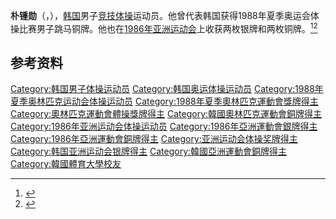 {{NoteTA|G1=Sports}}
'''朴锺勋'''（{{lang-ko|박종훈}}，{{bd|1965年|5月6日||}}），[[韩国|韩国]]男子[[竞技体操|竞技体操]]运动员。他曾代表韩国获得1988年夏季奥运会体操比赛男子跳马铜牌。他也在[[1986年亚洲运动会|1986年亚洲运动会]]上收获两枚银牌和两枚铜牌。<ref>{{Cite web|title=Jong-hoon PARK|url=https://www.olympic.org/jong-hoon-park|accessdate=2021-03-31|work=International Olympic Committee|archive-date=2017-03-26|archive-url=https://web.archive.org/web/20170326132926/https://www.olympic.org/jong-hoon-park|dead-url=no}}</ref><ref>{{cite web|url=https://www.olympedia.org/athletes/30650|title=Park Jong-hoon|work=Olympedia|accessdate=2021-04-01|archive-date=2021-06-03|archive-url=https://web.archive.org/web/20210603225855/https://www.olympedia.org/athletes/30650|dead-url=no}}</ref>

== 参考资料 ==
{{reflist}}

{{Authority control}}
{{DEFAULTSORT:Park, Jong-hoon}}
[[Category:韩国男子体操运动员|Category:韩国男子体操运动员]]
[[Category:韩国奥运体操运动员|Category:韩国奥运体操运动员]]
[[Category:1988年夏季奥林匹克运动会体操运动员|Category:1988年夏季奥林匹克运动会体操运动员]]
[[Category:1988年夏季奧林匹克運動會獎牌得主|Category:1988年夏季奧林匹克運動會獎牌得主]]
[[Category:奧林匹克運動會體操獎牌得主|Category:奧林匹克運動會體操獎牌得主]]
[[Category:韓國奧林匹克運動會銅牌得主|Category:韓國奧林匹克運動會銅牌得主]]
[[Category:1986年亚洲运动会体操运动员|Category:1986年亚洲运动会体操运动员]]
[[Category:1986年亞洲運動會銀牌得主|Category:1986年亞洲運動會銀牌得主]]
[[Category:1986年亞洲運動會銅牌得主|Category:1986年亞洲運動會銅牌得主]]
[[Category:亚洲运动会体操奖牌得主|Category:亚洲运动会体操奖牌得主]]
[[Category:韩国亚洲运动会银牌得主|Category:韩国亚洲运动会银牌得主]]
[[Category:韓國亞洲運動會銅牌得主|Category:韓國亞洲運動會銅牌得主]]
[[Category:韓國體育大學校友|Category:韓國體育大學校友]]